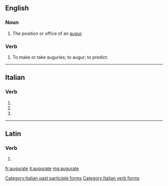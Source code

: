 ==English==

===Noun===
{{en-noun}}

# The position or office of an [[augur]].
#: {{rfquotek|Merivale}}

===Verb===
{{en-verb|augurat|es}}

# To make or take auguries; to augur; to predict.
#: {{rfquotek|C. Middleton}}

{{Webster 1913}}

----

==Italian==

===Verb===
{{head|it|verb form}}

# {{conjugation of|augurare||2|p|pres|ind|lang=it}}
# {{conjugation of|augurare||2|p|imp|lang=it}}
# {{feminine plural of|augurato|lang=it}}

[[Category:Italian past participle forms]]
[[Category:Italian verb forms]]

----

==Latin==

===Verb===
{{la-verb-form|augurāte}}

# {{conjugation of|augurō||1|p|pres|act|imp|lang=la}}

[[fr:augurate]]
[[it:augurate]]
[[mg:augurate]]